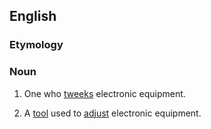 ==English==

===Etymology===
{{suffix|tweek|er}}

===Noun===
{{en-noun}}

# One who [[tweeks]] electronic equipment.
# {{rfv-sense}} A [[tool]] used to [[adjust]] electronic equipment.